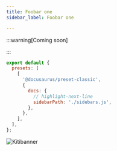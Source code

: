 ```yaml
---
title: Foobar one
sidebar_label: Foobar one

---
```




:::warning[Coming soon]


:::


<DocCardList />



```js title="docusaurus.config.js"
export default {
  presets: [
    [
      '@docusaurus/preset-classic',
      {
        docs: {
          // highlight-next-line
          sidebarPath: './sidebars.js',
        },
      },
    ],
  ],
};
```


<Zoom>

![Kitibanner](/img/main/social-banner-01a.png)

</Zoom>